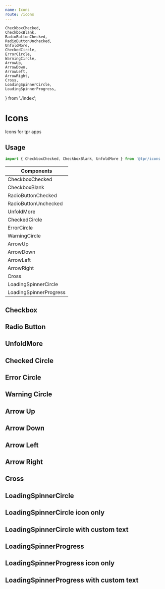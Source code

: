 ```yaml
---
name: Icons
route: /icons
---
```


	CheckboxChecked,
	CheckboxBlank,
	RadioButtonChecked,
	RadioButtonUnchecked,
	UnfoldMore,
	CheckedCircle,
	ErrorCircle,
	WarningCircle,
	ArrowUp,
	ArrowDown,
	ArrowLeft,
	ArrowRight,
	Cross,
	LoadingSpinnerCircle,
	LoadingSpinnerProgress,
} from './index';

# Icons

Icons for tpr apps

## Usage

```js
import { CheckboxChecked, CheckboxBlank, UnfoldMore } from '@tpr/icons';
```

| Components             |
| ---------------------- |
| CheckboxChecked        |
| CheckboxBlank          |
| RadioButtonChecked     |
| RadioButtonUnchecked   |
| UnfoldMore             |
| CheckedCircle          |
| ErrorCircle            |
| WarningCircle          |
| ArrowUp                |
| ArrowDown              |
| ArrowLeft              |
| ArrowRight             |
| Cross                  |
| LoadingSpinnerCircle   |
| LoadingSpinnerProgress |

## Checkbox

<Playground>
	<CheckboxChecked />
	<CheckboxBlank />
</Playground>

## Radio Button

<Playground>
	<RadioButtonChecked />
	<RadioButtonUnchecked />
</Playground>

## UnfoldMore

<Playground>
	<UnfoldMore />
</Playground>

## Checked Circle

<Playground>
	<CheckedCircle fill="#1e7e34" />
</Playground>

## Error Circle

<Playground>
	<ErrorCircle fill="#a91717" />
</Playground>

## Warning Circle

<Playground>
	<WarningCircle fill="#0b0030" />
</Playground>

## Arrow Up

<Playground>
	<ArrowUp />
</Playground>

## Arrow Down

<Playground>
	<ArrowDown />
</Playground>

## Arrow Left

<Playground>
	<ArrowLeft />
</Playground>

## Arrow Right

<Playground>
	<ArrowRight />
</Playground>

## Cross

<Playground>
	<Cross />
</Playground>

## LoadingSpinnerCircle

<Playground>
	<LoadingSpinnerCircle />
</Playground>

## LoadingSpinnerCircle icon only

<Playground>
	<LoadingSpinnerCircle iconOnly={true} />
</Playground>

## LoadingSpinnerCircle with custom text

<Playground>
	<LoadingSpinnerCircle text="Please wait while the app is loading ..." />
</Playground>

## LoadingSpinnerProgress

<Playground>
	<LoadingSpinnerProgress />
</Playground>

## LoadingSpinnerProgress icon only

<Playground>
	<LoadingSpinnerProgress iconOnly={true} />
</Playground>

## LoadingSpinnerProgress with custom text

<Playground>
	<LoadingSpinnerProgress text="Please wait while the app is loading ..." />
</Playground>

